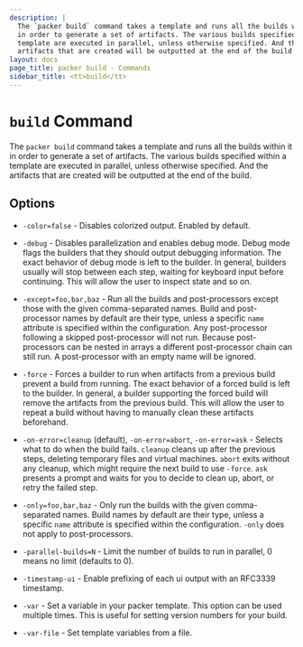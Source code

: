 ```yaml
---
description: |
  The `packer build` command takes a template and runs all the builds within it
  in order to generate a set of artifacts. The various builds specified within a
  template are executed in parallel, unless otherwise specified. And the
  artifacts that are created will be outputted at the end of the build.
layout: docs
page_title: packer build - Commands
sidebar_title: <tt>build</tt>
---
```


# `build` Command

The `packer build` command takes a template and runs all the builds within it
in order to generate a set of artifacts. The various builds specified within a
template are executed in parallel, unless otherwise specified. And the
artifacts that are created will be outputted at the end of the build.

## Options

- `-color=false` - Disables colorized output. Enabled by default.

- `-debug` - Disables parallelization and enables debug mode. Debug mode
  flags the builders that they should output debugging information. The exact
  behavior of debug mode is left to the builder. In general, builders usually
  will stop between each step, waiting for keyboard input before continuing.
  This will allow the user to inspect state and so on.

- `-except=foo,bar,baz` - Run all the builds and post-processors except those
  with the given comma-separated names. Build and post-processor names by
  default are their type, unless a specific `name` attribute is specified
  within the configuration. Any post-processor following a skipped
  post-processor will not run. Because post-processors can be nested in
  arrays a different post-processor chain can still run. A post-processor
  with an empty name will be ignored.

- `-force` - Forces a builder to run when artifacts from a previous build
  prevent a build from running. The exact behavior of a forced build is left
  to the builder. In general, a builder supporting the forced build will
  remove the artifacts from the previous build. This will allow the user to
  repeat a build without having to manually clean these artifacts beforehand.

- `-on-error=cleanup` (default), `-on-error=abort`, `-on-error=ask` - Selects
  what to do when the build fails. `cleanup` cleans up after the previous
  steps, deleting temporary files and virtual machines. `abort` exits without
  any cleanup, which might require the next build to use `-force`. `ask`
  presents a prompt and waits for you to decide to clean up, abort, or retry
  the failed step.

- `-only=foo,bar,baz` - Only run the builds with the given comma-separated
  names. Build names by default are their type, unless a specific `name`
  attribute is specified within the configuration. `-only` does not apply to
  post-processors.

- `-parallel-builds=N` - Limit the number of builds to run in parallel, 0
  means no limit (defaults to 0).

- `-timestamp-ui` - Enable prefixing of each ui output with an RFC3339
  timestamp.

- `-var` - Set a variable in your packer template. This option can be used
  multiple times. This is useful for setting version numbers for your build.

- `-var-file` - Set template variables from a file.
